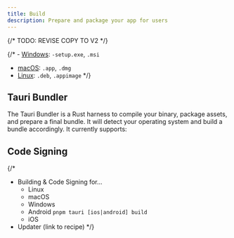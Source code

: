 ```yaml
---
title: Build
description: Prepare and package your app for users
---
```

{/* TODO: REVISE COPY TO V2 */}


{/* - [Windows](./windows.md): `-setup.exe`, `.msi`
- [macOS](./macos.md): `.app`, `.dmg`
- [Linux](./linux.md): `.deb`, `.appimage` */}

<CardGrid>
  <LinkCard title="Reducing App Size" href="/guides/build/app-size" />
	<LinkCard title="Cross-Platform Compilation" href="/guides/build/cross-platform/" />
  <LinkCard title="Embedding Additional Files" href="/guides/build/resources/" />
  <LinkCard title="Embedding External Binaries" href="/guides/build/sidecar/" />
</CardGrid>

## Tauri Bundler 

The Tauri Bundler is a Rust harness to compile your binary, package assets, and prepare a final bundle.
It will detect your operating system and build a bundle accordingly. It currently supports:

<CardGrid>
    <LinkCard title="Linux Bundle" href="/guides/build/linux/" />
    <LinkCard title="macOS Bundle" href="/guides/build/macos/" />
    <LinkCard title="Windows Installer" href="/guides/build/windows/" />
</CardGrid>

## Code Signing

<CardGrid>
    <LinkCard title="Linux Code Signing" href="/guides/build/sign-linux/" />
    <LinkCard title="macOS Code Signing" href="/guides/build/sign-macos/" />
    <LinkCard title="Windows Code Signing" href="/guides/build/sign-windows/" />
</CardGrid>


{/* <Stub>
- Building & Code Signing for...
  - Linux
  - macOS
  - Windows
  - Android `pnpm tauri [ios|android] build`
  - iOS
- Updater (link to recipe)
</Stub> */}
